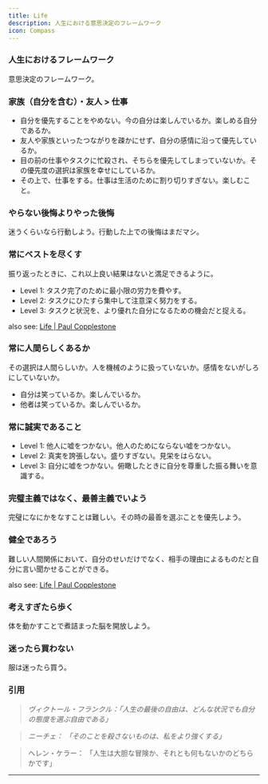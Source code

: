 ```yaml
---
title: Life
description: 人生における意思決定のフレームワーク
icon: Compass
---
```


### 人生におけるフレームワーク <a href="#niokerufurmuwku" id="niokerufurmuwku"></a>

意思決定のフレームワーク。

### 家族（自分を含む）・友人 > 仕事 <a href="#womu" id="womu"></a>

* 自分を優先することをやめない。今の自分は楽しんでいるか。楽しめる自分であるか。
* 友人や家族といったつながりを疎かにせず、自分の感情に沿って優先しているか。
* 目の前の仕事やタスクに忙殺され、そちらを優先してしまっていないか。その優先度の選択は家族を幸せにしているか。
* その上で、仕事をする。仕事は生活のために割り切りすぎない。楽しむこと。

### やらない後悔よりやった後悔 <a href="#yaranaiyoriyatta" id="yaranaiyoriyatta"></a>

迷うくらいなら行動しよう。行動した上での後悔はまだマシ。

### 常にベストを尽くす <a href="#nibesutowokusu" id="nibesutowokusu"></a>

振り返ったときに、これ以上良い結果はないと満足できるように。

* Level 1: タスク完了のために最小限の労力を費やす。
* Level 2: タスクにひたすら集中して注意深く努力をする。
* Level 3: タスクと状況を、より優れた自分になるための機会だと捉える。

also see: [Life | Paul Copplestone](https://paul.copplest.one/knowledge/levels/life.html#always-try-your-best)

### 常に人間らしくあるか <a href="#nirashikuaruka" id="nirashikuaruka"></a>

その選択は人間らしいか。人を機械のように扱っていないか。感情をないがしろにしていないか。

* 自分は笑っているか。楽しんでいるか。
* 他者は笑っているか。楽しんでいるか。

### 常に誠実であること <a href="#nidearukoto" id="nidearukoto"></a>

* Level 1: 他人に嘘をつかない。他人のためにならない嘘をつかない。
* Level 2: 真実を誇張しない。盛りすぎない。見栄をはらない。
* Level 3: 自分に嘘をつかない。俯瞰したときに自分を尊重した振る舞いを意識する。

### 完璧主義ではなく、最善主義でいよう <a href="#dehanakudeiyou" id="dehanakudeiyou"></a>

完璧になにかをなすことは難しい。その時の最善を選ぶことを優先しよう。

### 健全であろう <a href="#dearou" id="dearou"></a>

難しい人間関係において、自分のせいだけでなく、相手の理由によるものだと自分に言い聞かせることができる。

also see: [Life | Paul Copplestone](https://paul.copplest.one/knowledge/levels/life.html#always-be-wholesome)

### 考えすぎたら歩く <a href="#esugitaraku" id="esugitaraku"></a>

体を動かすことで煮詰まった脳を開放しよう。

### 迷ったら買わない <a href="#ttarawanai" id="ttarawanai"></a>

服は迷ったら買う。

### 引用 <a href="#yin-yong" id="yin-yong"></a>

> _ヴィクトール・フランクル：「人生の最後の自由は、どんな状況でも自分の態度を選ぶ自由である」_

> _ニーチェ： 「そのことを殺さないものは、私をより強くする」_

> ヘレン・ケラー： 「人生は大胆な冒険か、それとも何もないかのどちらかです」

***
